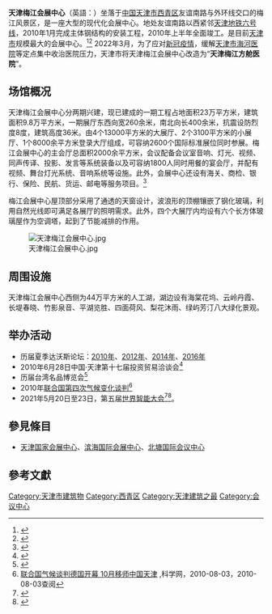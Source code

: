 {{Infobox Skyscraper
|building_name  = 天津梅江会展中心<br /><span style="font-size:smaller;">{{lang|en|Meijiang Convention and Exhibition Center}}</span>
|image          = The 5th World Intelligence Congress at Tianjin Meijiang Convention Center.jpg
|caption        = 
|year_highest   =
|year_end       =
|plural         =
|location       = [[中国|中国]][[天津市|天津市]]
|coordinates = {{coord|39.04095|117.20783|display=inline,title}}
|status         = 營運中
|groundbreaking =  
|constructed    = 2009年-2010年
|completion     =  
|opening        = 2010年
|demolished     =
|destroyed      =
|use            = 
|antenna_spire  =
|roof           =  
|top_floor      =
|floor_count    =
|elevator_count =
|cost           = 
|floor_area     = 
|architect      = 
|engineer       = 
|contractor     = 中建三局建设工程股份有限公司
|developer      = 
|owner          = 
}}
'''天津梅江会展中心'''（英語：{{lang|en|Meijiang Convention and Exhibition Center}}）坐落于[[中国|中国]][[天津市|天津市]][[西青区|西青区]]友谊南路与外环线交口的梅江风景区，是一座大型的现代化会展中心。地处友谊南路以西紧邻[[天津地铁六号线|天津地铁六号线]]，2010年1月完成主体钢结构的安装工程，2010年上半年全面竣工。是目前[[天津市|天津市]]规模最大的会展中心。<ref>{{Cite web |url=http://www.022net.com/2009/10-22/466469323149324.html |title=天津梅江会展中心全面开工 2010年上半年竣工 |access-date=2009-12-06 |archive-date=2010-07-15 |archive-url=https://web.archive.org/web/20100715225042/http://www.022net.com/2009/10-22/466469323149324.html |dead-url=yes }}</ref><ref>{{Cite web |url=http://www.mjcec.org/ |title=天津梅江会展中心官方网站 |access-date=2019-10-28 |archive-url=https://web.archive.org/web/20190909082605/http://mjcec.org/ |archive-date=2019-09-09 |dead-url=yes }}</ref>
2022年3月，为了应对[[2019冠状病毒病天津市疫情|新冠疫情]]，缓解[[天津市海河医院|天津市海河医院]]等定点集中收治医院压力，天津市将天津梅江会展中心改造为“'''天津梅江方舱医院'''”。

== 场馆概况 ==
天津梅江会展中心分两期兴建，现已建成的一期工程占地面积23万平方米，建筑面积9.8万平方米，一期展厅东西向宽260余米，南北向长400余米，抗震设防烈度8度，建筑高度36米。由4个13000平方米的大展厅、2个3100平方米的小展厅、1个8000余平方米登录大厅组成，可容纳2600个国际标准展位同时参展。梅江会展中心的主会厅总面积2000余平方米，会议配备会议室音响、灯光、视频、同声传译、投影、发言等系统装备以及可容纳1800人同时用餐的宴会厅，并配有视频、舞台灯光系统、音响系统等设施。此外，会展中心还设有海关、商检、银行、保险、民航、货运、邮电等服务项目。<ref>{{Cite web |url=http://www.chinadaily.com.cn/dfpd/tianjin/2010-06-28/content_508187.html |title=天津梅江会展中心开馆迎客 28日起做东首演津洽会 |access-date=2010-07-20 |archive-url=https://web.archive.org/web/20100715061534/http://www.chinadaily.com.cn/dfpd/tianjin/2010-06-28/content_508187.html |archive-date=2010-07-15 |dead-url=yes }}</ref>

梅江会展中心屋顶部分采用了通透的天窗设计，波浪形的顶棚镶嵌了钢化玻璃，利用自然光线即可满足各展厅的照明需求。此外，四个大展厅内均设有六个长方体玻璃屋作为空调塔，起到了节能减排的作用。

[[File:天津梅江会展中心.jpg|thumb]]
== 周围设施 ==
天津梅江会展中心西侧为44万平方米的人工湖，湖边设有海棠花坞、云岭丹霞、长堤春晓、竹影泉音、平湖览胜、四面荷风、梨花沐雨、绿屿芳汀八大绿化景观。

== 举办活动 ==
*历届夏季达沃斯论坛：[[2010年夏季达沃斯论坛|2010年]]、[[2012夏季达沃斯论坛|2012年]]、[[2014夏季达沃斯论坛|2014年]]、[[2016夏季达沃斯论坛|2016年]]
*2010年6月28日中国·天津第十七届投资贸易洽谈会<ref>{{Cite web |url=http://www.expo-china.com/pages/news/201006/69744/ |title=天津梅江会展中心将迎首展“津洽会” |access-date=2010-07-20 |archive-url=https://web.archive.org/web/20160306151811/http://www.expo-china.com/pages/news/201006/69744/ |archive-date=2016-03-06 |dead-url=yes }}</ref>
*历届台湾名品博览会<ref>{{Cite web |url=http://www.huaxia.com/jtzq/tjsy/jtwl/2010/07/1976919.html |title=2010天津•台湾名品博览会在天津梅江会展中心拉开帷幕 |accessdate=2010-07-20 |archive-date=2010-07-15 |archive-url=https://web.archive.org/web/20100715061007/http://www.huaxia.com/jtzq/tjsy/jtwl/2010/07/1976919.html |dead-url=no }}</ref>
*2010年[[联合国第四次气候变化谈判|联合国第四次气候变化谈判]]<ref>[http://environment.kexue.com/2010/0803/8004.html 联合国气候谈判德国开幕 10月移师中国天津] {{Wayback|url=http://environment.kexue.com/2010/0803/8004.html |date=20160306020125 }},科学网，2010-08-03，2010-08-03查阅</ref>
*2021年5月20日至23日，第五届[[世界智能大会|世界智能大会]]<ref>{{Cite web|title=第五届世界智能大会在天津开幕 中外科技精英共话“智能”_中国经济网——国家经济门户|url=http://www.ce.cn/cysc/tech/gd2012/202105/20/t20210520_36575818.shtml|access-date=2021-05-24|work=www.ce.cn|archive-date=2021-05-24|archive-url=https://web.archive.org/web/20210524083304/http://www.ce.cn/cysc/tech/gd2012/202105/20/t20210520_36575818.shtml|dead-url=no}}</ref><ref>{{Cite web|title=第五届世界智能大会在天津开幕-新华网|url=http://www.xinhuanet.com/info/2021-05/20/c_139958620.htm|access-date=2021-05-24|work=www.xinhuanet.com|archive-date=2021-05-24|archive-url=https://web.archive.org/web/20210524083306/http://www.xinhuanet.com/info/2021-05/20/c_139958620.htm|dead-url=no}}</ref>。

== 參見條目 ==
*[[天津国家会展中心|天津国家会展中心]]、[[滨海国际会展中心|滨海国际会展中心]]、[[北塘国际会议中心|北塘国际会议中心]]

==參考文獻==
{{Reflist}}

[[Category:天津市建筑物|Category:天津市建筑物]]
[[Category:西青区|Category:西青区]]
[[Category:天津建筑之最|Category:天津建筑之最]]
[[Category:会议中心|Category:会议中心]]